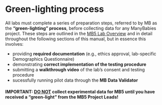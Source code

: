 # Green-lighting process {#greenlight}

All labs must complete a series of preparation steps, referred to by MB as the **"green-lighting" process**, before collecting data for any ManyBabies project. These steps are outlined in the [MB5 Lab Overview](#laboverview) and in detail throughout the following sections of this manual, but in essence this involves:

-   providing **required documentation** (e.g., ethics approval, lab-specific Demographics Questionnaire)
-   demonstrating **correct implementation of the testing procedure**
-   submitting a **walkthrough video** of the lab's consent and testing procedure
-   sucessfully running pilot data through the **MB Data Validator**

#### IMPORTANT: <u>DO NOT</u> collect experimental data for MB5 until you have received a "green-light" from the MB5 Project Leads! {.unnumbered}
